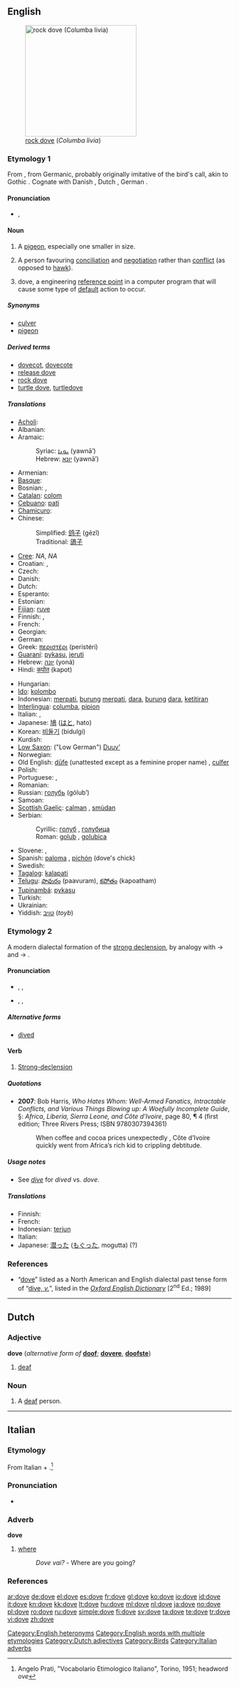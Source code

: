 {{also|Dove|dov'è|dové}}
==English==

{{wikipedia}}
[[Image:Pigion052006.JPG|thumb|right|250px|[[rock dove]] (''Columba livia'')]]

===Etymology 1===
From {{etyl|non}} ''{{term|dúfa|lang=non}}'', from Germanic, probably originally imitative of the bird's call, akin to Gothic {{term|𐌳𐌿𐌱𐍉|tr=dubo|sc=Goth|lang=got}}. Cognate with Danish {{term|due|lang=da}}, Dutch ''{{term|duif|lang=nl}}'', German ''{{term|Taube|lang=de}}''.

====Pronunciation====
* {{IPA|/dʌv/}}, {{SAMPA|/dVv/}}
*: {{rhymes|ʌv}}
*: {{audio|en-us-dove-noun.ogg|Audio (US), noun}}

====Noun====
{{en-noun}}

# A [[pigeon]], especially one smaller in size.
# {{politics}} A person favouring [[conciliation]] and [[negotiation]] rather than [[conflict]] (as opposed to [[hawk]]).
# {{engineering}} dove, a engineering [[reference point]] in a computer program that will cause some type of [[default]] action to occur.

=====Synonyms=====
* [[culver]]
* [[pigeon]]

=====Derived terms=====
* [[dovecot]], [[dovecote]]
* [[release dove]]
* [[rock dove]]
* [[turtle dove]], [[turtledove]]

=====Translations=====
{{trans-top|bird}}
* [[Acholi]]: {{tø|ach|akuri}}
* Albanian: {{t-|sq|pëllumb|m|xs=Albanian}}
* Aramaic:
*: Syriac: [[ܝܘܢܐ]] (yawnā’) {{c}}
*: Hebrew: [[יונא]] (yawnā’) {{c}}
* Armenian: {{t+|hy|աղավնի|tr=aġavni}}
* [[Basque]]: {{t-|eu|urzo|xs=Basque}}
* Bosnian: {{t-|bs|golub|m}}, {{t-|bs|golubica|f}}
* [[Catalan]]: [[colom]] {{m}}
* [[Cebuano]]: [[pati]]
* [[Chamicuro]]: {{tø|ccc|pujtuku}}
* Chinese:
*: Simplified: [[鸽子]] (gēzǐ)
*: Traditional: [[鴿子]]
* [[Cree]]: {{t-|cr|omîmîw|xs=Cree}} ''NA'', {{t-|cr|mîmêw|xs=Cree}} ''NA''
* Croatian: {{t-|hr|golub|m}}, {{t-|hr|golubica|f}}
* Czech: {{t-|cs|holub|m}}
* Danish: {{t-|da|due|c}}
* Dutch: {{t+|nl|duif|f}}
* Esperanto: {{t-|eo|kolombo|xs=Esperanto}}
* Estonian: {{t-|et|tuvi}}
* [[Fijian]]: [[ruve]]
* Finnish: {{t+|fi|kyyhky}}, {{t+|fi|pulu}}
* French: {{t+|fr|colombe|f}}
* Georgian: {{t-|ka|მტრედი|tr=mtredi|sc=Geor|xs=Georgian}}
* German: {{t+|de|Taube|f}}
* Greek: [[περιστέρι]] {{n}} (peristéri)
* [[Guaraní]]: [[pykasu]], [[jeruti]]
* Hebrew: [[יונה]] (yoná) {{f}}
* Hindi: [[कपोत]] (kapot)
{{trans-mid}}
* Hungarian: {{t+|hu|galamb}}
* [[Ido]]: [[kolombo]]
* Indonesian: [[merpati]], [[burung]] [[merpati]], [[dara]], [[burung]] [[dara]], [[ketitiran]]
* [[Interlingua]]: [[columba]], [[pipion]]
* Italian: {{t+|it|colomba|f}}, {{t+|it|piccione|m}}
* Japanese: [[鳩]] ([[はと]], hato)
* Korean: [[비둘기]] (bidulgi)
* Kurdish: {{ku-Arab|[[کۆتر]]}}
* [[Low Saxon]]: ("Low German") [[Duuv’]] {{m}}
* Norwegian: {{t+|no|due|c}}
* Old English: [[dūfe]] (unattested except as a feminine proper name) {{f}}, [[culfer]] {{f}}
* Polish: {{t+|pl|gołąb|m}}
* Portuguese: {{t+|pt|pombo|m}}, {{t-|pt|pomba|f}}
* Romanian: {{t+|ro|porumbel|m}}
* Russian: [[голубь]] (gólub’) {{m}}
* Samoan: {{t+|sm|lupe|xs=Samoan}}
* [[Scottish Gaelic]]: [[calman#Scottish Gaelic|calman]] {{m}}, [[smùdan]] {{m}}
* Serbian:
*: Cyrillic: [[голуб#Serbian|голуб]] {{m}}, [[голубица#Serbian|голубица]] {{f}}
*: Roman: [[golub#Serbian|golub]] {{m}}, [[golubica#Serbian|golubica]] {{f}}
* Slovene: {{t+|sl|golob|m}}, {{t+|sl|golobica|f}}
* Spanish: [[paloma]] {{f}}, [[pichón]] {{m}} (dove's chick)
* Swedish: {{t+|sv|duva}}
* [[Tagalog]]: [[kalapati]]
* [[Telugu]]: [[పావురం]] (paavuram), [[కపోతం]] (kapoatham)
* [[Tupinambá]]: [[pykasu]]
* Turkish: {{t+|tr|güvercin}}
* Ukrainian: {{t-|uk|голуб|m|xs=Ukrainian}}
* Yiddish: [[טױב]] (''toyb'')
{{trans-bottom}}

===Etymology 2===
A modern dialectal formation of the [[strong declension]], by analogy with {{term|drive|lang=en}} → {{term|drove|lang=en}} and {{term|weave|lang=en}} → {{term|wove|lang=en}}.

====Pronunciation====
* {{a|RP}} {{enPR|dōv}}, {{IPA|/dəʊv/}}, {{SAMPA|/d@Uv/}}
* {{a|US}} {{enPR|dōv}}, {{IPA|/doʊv/}}, {{SAMPA|/doUv/}}
*: {{rhymes|əʊv}}
*: {{audio|en-us-dove-verb.ogg|Audio (US), verb}}

=====Alternative forms=====
* [[dived]]

====Verb====
{{infl|en|verb form}}

# {{chiefly|North American|and|English|_|dialect}} [[strong declension|Strong-declension]] {{simple past of|dive|cap=s}}

=====Quotations=====
* '''2007''': Bob Harris, ''Who Hates Whom: Well-Armed Fanatics, Intractable Conflicts, and Various Things Blowing up: A Woefully Incomplete Guide'', §: ''Africa'', ''Liberia, Sierra Leone, and Côte d’Ivoire'', page 80, ¶ 4 (first edition; Three Rivers Press; ISBN 9780307394361)
*: When coffee and cocoa prices unexpectedly {{citedterm|dove}}, Côte d’Ivoire quickly went from Africa’s rich kid to crippling debtitude.

=====Usage notes=====
* See ''[[dive]]'' for ''dived'' vs. ''dove''.

=====Translations=====
* Finnish: {{t+|fi|sukeltaa|alt=sukelsi}}
* French: {{t+|fr|plongea}}
* Indonesian: [[terjun]]
* Italian: {{t-|it|tuffò}}
* Japanese: [[潜った]] ([[もぐった]], mogutta) (?)

===References===
* “<span class="plainlinks">[http://dictionary.oed.com/cgi/entry/50067738/50067738spg1?single=1&query_type=misspelling&queryword=dove&first=1&max_to_show=1000&hilite=50067738spg1 dove]” listed as a North American and English dialectal past tense form of “[http://dictionary.oed.com/cgi/entry/50067738 dive, ''v.'']</span>”, listed in the ''[[w:Oxford English Dictionary|Oxford English Dictionary]]'' [2<sup>nd</sup> Ed.; 1989]

[[Category:English heteronyms]]
[[Category:English words with multiple etymologies]]

----

==Dutch==

===Adjective===
'''dove''' (''alternative form of'' '''[[doof]]'''; {{compar}} '''[[dovere]]''', {{superl}} '''[[doofste]]''')

# [[deaf]]

===Noun===
{{nl-noun|g1=m|g2=f|doven|-}}

# A [[deaf]] person.

[[Category:Dutch adjectives]]

----

==Italian==

===Etymology===
From Italian {{term|de|lang=it}} + {{term|ove|lang=it}}.<ref>Angelo Prati, "Vocabolario Etimologico Italiano", Torino, 1951; headword ''ove''</ref>

===Pronunciation===
* {{IPA|[ˈdove]|lang=it}}

===Adverb===
'''dove'''

# {{interrogative}} [[where]]
#: ''Dove vai?'' - Where are you going?

===References===
<references/>

[[Category:Birds]]
[[Category:Italian adverbs]]

[[ar:dove]]
[[de:dove]]
[[el:dove]]
[[es:dove]]
[[fr:dove]]
[[gl:dove]]
[[ko:dove]]
[[io:dove]]
[[id:dove]]
[[it:dove]]
[[kn:dove]]
[[kk:dove]]
[[lt:dove]]
[[hu:dove]]
[[ml:dove]]
[[nl:dove]]
[[ja:dove]]
[[no:dove]]
[[pl:dove]]
[[ro:dove]]
[[ru:dove]]
[[simple:dove]]
[[fi:dove]]
[[sv:dove]]
[[ta:dove]]
[[te:dove]]
[[tr:dove]]
[[vi:dove]]
[[zh:dove]]